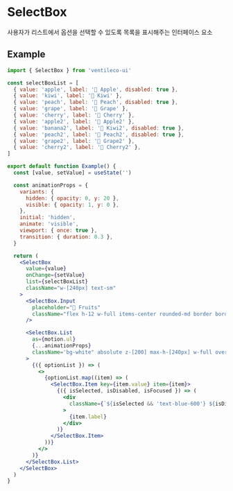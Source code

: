 
<Meta title="COMPONENTS/SelectBox" />

# SelectBox

사용자가 리스트에서 옵션을 선택할 수 있도록 목록을 표시해주는 인터페이스 요소

## Example

```jsx
import { SelectBox } from 'ventileco-ui'

const selectBoxList = [
  { value: 'apple', label: '🍎 Apple', disabled: true },
  { value: 'kiwi', label: '🥝 Kiwi' },
  { value: 'peach', label: '🍑 Peach', disabled: true },
  { value: 'grape', label: '🍇 Grape' },
  { value: 'cherry', label: '🍒 Cherry' },
  { value: 'apple2', label: '🍎 Apple2' },
  { value: 'banana2', label: '🥝 Kiwi2', disabled: true },
  { value: 'peach2', label: '🍑 Peach2', disabled: true },
  { value: 'grape2', label: '🍇 Grape2' },
  { value: 'cherry2', label: '🍒 Cherry2' },
]

export default function Example() {
  const [value, setValue] = useState('')

  const animationProps = {
    variants: {
      hidden: { opacity: 0, y: 20 },
      visible: { opacity: 1, y: 0 },
    },
    initial: 'hidden',
    animate: 'visible',
    viewport: { once: true },
    transition: { duration: 0.3 },
  }

  return (
    <SelectBox
      value={value}
      onChange={setValue}
      list={selectBoxList}
      className="w-[240px] text-sm"
    >
      <SelectBox.Input
        placeholder="🐝 Fruits"
        className="flex h-12 w-full items-center rounded-md border border-black px-3 focus-within:border-2"
      />

      <SelectBox.List
        as={motion.ul}
        {...animationProps}
        className='bg-white" absolute z-[200] max-h-[240px] w-full overflow-hidden overflow-y-scroll rounded-md border'
      >
        {({ optionList }) => (
          <>
            {optionList.map((item) => (
              <SelectBox.Item key={item.value} item={item}>
                {({ isSelected, isDisabled, isFocused }) => (
                  <div
                    className={`${isSelected && 'text-blue-600'} ${isDisabled && 'text-gray-300'} ${isFocused && 'bg-blue-100'} w-full px-3 py-2 hover:bg-gray-100`}
                  >
                    {item.label}
                  </div>
                )}
              </SelectBox.Item>
            ))}
          </>
        )}
      </SelectBox.List>
    </SelectBox>
  )
}
```
